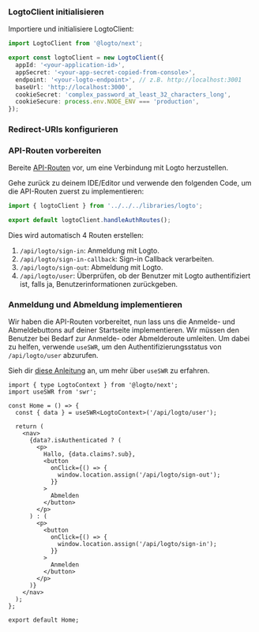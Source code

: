 
### LogtoClient initialisieren

Importiere und initialisiere LogtoClient:

```ts title="libraries/logto.ts"
import LogtoClient from '@logto/next';

export const logtoClient = new LogtoClient({
  appId: '<your-application-id>',
  appSecret: '<your-app-secret-copied-from-console>',
  endpoint: '<your-logto-endpoint>', // z.B. http://localhost:3001
  baseUrl: 'http://localhost:3000',
  cookieSecret: 'complex_password_at_least_32_characters_long',
  cookieSecure: process.env.NODE_ENV === 'production',
});
```

### Redirect-URIs konfigurieren

<SignInFlowSummary />

<AssumingUrl />

<WebConfigureRedirectUris redirectUri="http://localhost:3000/api/logto/sign-in-callback" />

### API-Routen vorbereiten

Bereite [API-Routen](https://nextjs.org/docs/api-routes/introduction) vor, um eine Verbindung mit Logto herzustellen.

Gehe zurück zu deinem IDE/Editor und verwende den folgenden Code, um die API-Routen zuerst zu implementieren:

```ts title="pages/api/logto/[action].ts"
import { logtoClient } from '../../../libraries/logto';

export default logtoClient.handleAuthRoutes();
```

Dies wird automatisch 4 Routen erstellen:

1. `/api/logto/sign-in`: Anmeldung mit Logto.
2. `/api/logto/sign-in-callback`: Sign-in Callback verarbeiten.
3. `/api/logto/sign-out`: Abmeldung mit Logto.
4. `/api/logto/user`: Überprüfen, ob der Benutzer mit Logto authentifiziert ist, falls ja, Benutzerinformationen zurückgeben.

### Anmeldung und Abmeldung implementieren

Wir haben die API-Routen vorbereitet, nun lass uns die Anmelde- und Abmeldebuttons auf deiner Startseite implementieren. Wir müssen den Benutzer bei Bedarf zur Anmelde- oder Abmelderoute umleiten. Um dabei zu helfen, verwende `useSWR`, um den Authentifizierungsstatus von `/api/logto/user` abzurufen.

Sieh dir [diese Anleitung](https://swr.vercel.app/docs/getting-started) an, um mehr über `useSWR` zu erfahren.

```tsx title="/pages/index.tsx"
import { type LogtoContext } from '@logto/next';
import useSWR from 'swr';

const Home = () => {
  const { data } = useSWR<LogtoContext>('/api/logto/user');

  return (
    <nav>
      {data?.isAuthenticated ? (
        <p>
          Hallo, {data.claims?.sub},
          <button
            onClick={() => {
              window.location.assign('/api/logto/sign-out');
            }}
          >
            Abmelden
          </button>
        </p>
      ) : (
        <p>
          <button
            onClick={() => {
              window.location.assign('/api/logto/sign-in');
            }}
          >
            Anmelden
          </button>
        </p>
      )}
    </nav>
  );
};

export default Home;
```

<Checkpoint />
